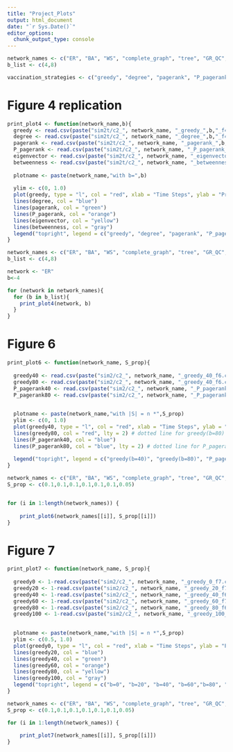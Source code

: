 ```yaml
---
title: "Project_Plots"
output: html_document
date: "`r Sys.Date()`"
editor_options: 
  chunk_output_type: console
---
```




```r

network_names <- c("ER", "BA", "WS", "complete_graph", "tree", "GR_QC", "HEP_TH")
b_list <- c(4,8)

vaccination_strategies <- c("greedy", "degree", "pagerank", "P_pagerank", "eigenvector", "betweenness")

```

# Figure 4 replication

```r
print_plot4 <- function(network_name,b){
  greedy <- read.csv(paste("sim2t/c2_", network_name, "_greedy_",b,"_f4.csv", sep=""))[[1]]
  degree <- read.csv(paste("sim2t/c2_", network_name, "_degree_",b,"_f4.csv", sep=""))[[1]]
  pagerank <- read.csv(paste("sim2t/c2_", network_name, "_pagerank_",b,"_f4.csv", sep=""))[[1]]
  P_pagerank <- read.csv(paste("sim2t/c2_", network_name, "_P_pagerank_",b,"_f4.csv", sep=""))[[1]]
  eigenvector <- read.csv(paste("sim2t/c2_", network_name, "_eigenvector_",b,"_f4.csv", sep=""))[[1]]
  betweenness <- read.csv(paste("sim2t/c2_", network_name, "_betweenness_",b,"_f4.csv", sep=""))[[1]]
  
  plotname <- paste(network_name,"with b=",b)
  
  ylim <- c(0, 1.0)
  plot(greedy, type = "l", col = "red", xlab = "Time Steps", ylab = "Proportion Infected", main = plotname,  ylim = ylim)
  lines(degree, col = "blue")
  lines(pagerank, col = "green")
  lines(P_pagerank, col = "orange")
  lines(eigenvector, col = "yellow")
  lines(betweenness, col = "gray")
  legend("topright", legend = c("greedy", "degree", "pagerank", "P_pagerank","eigenvector", "betweenness"), col = c("red", "blue", "green", "orange", "yellow","gray"), lty = 1,cex = 0.8)
}
```


```r
network_names <- c("ER", "BA", "WS", "complete_graph", "tree", "GR_QC", "HEP_TH")
b_list <- c(4,8)

network <- "ER"
b<-4

for (network in network_names){
  for (b in b_list){
    print_plot4(network, b)
  }
}

```


# Figure 6

```r
print_plot6 <- function(network_name, S_prop){
  
  greedy40 <- read.csv(paste("sim2/c2_", network_name, "_greedy_40_f6.csv", sep=""))[[1]]
  greedy80 <- read.csv(paste("sim2/c2_", network_name, "_greedy_40_f6.csv", sep=""))[[1]]
  P_pagerank40 <- read.csv(paste("sim2/c2_", network_name, "_P_pagerank_40_f6.csv", sep=""))[[1]]
  P_pagerank80 <- read.csv(paste("sim2/c2_", network_name, "_P_pagerank_80_f6.csv", sep=""))[[1]]

  
  plotname <- paste(network_name,"with |S| = n *",S_prop)
  ylim <- c(0, 1.0)
  plot(greedy40, type = "l", col = "red", xlab = "Time Steps", ylab = "Proportion Infected", main = plotname, ylim = ylim)
  lines(greedy80, col = "red", lty = 2) # dotted line for greedy(b=80)
  lines(P_pagerank40, col = "blue")
  lines(P_pagerank80, col = "blue", lty = 2) # dotted line for P_pagerank(b=80)
  
  legend("topright", legend = c("greedy(b=40)", "greedy(b=80)", "P_pagerank(b=40)", "P_pagerank(b=80)"), col = c("red", "red", "blue", "blue"), lty = c(1, 2, 1, 2), cex = 0.8)
}
```


```r
network_names <- c("ER", "BA", "WS", "complete_graph", "tree", "GR_QC", "HEP_TH")
S_prop <- c(0.1,0.1,0.1,0.1,0.1,0.1,0.05)


for (i in 1:length(network_names)) {
  
    print_plot6(network_names[[i]], S_prop[[i]])
}

```


# Figure 7

```r
print_plot7 <- function(network_name, S_prop){
  
  greedy0 <- 1-read.csv(paste("sim2/c2_", network_name, "_greedy_0_f7.csv", sep=""))[[1]]
  greedy20 <- 1-read.csv(paste("sim2/c2_", network_name, "_greedy_20_f7.csv", sep=""))[[1]]
  greedy40 <- 1-read.csv(paste("sim2/c2_", network_name, "_greedy_40_f6.csv", sep=""))[[1]]
  greedy60 <- 1-read.csv(paste("sim2/c2_", network_name, "_greedy_60_f7.csv", sep=""))[[1]]
  greedy80 <- 1-read.csv(paste("sim2/c2_", network_name, "_greedy_80_f6.csv", sep=""))[[1]]
  greedy100 <- 1-read.csv(paste("sim2/c2_", network_name, "_greedy_100_f7.csv", sep=""))[[1]]

  
  plotname <- paste(network_name,"with |S| = n *",S_prop)
  ylim <- c(0.5, 1.0)
  plot(greedy0, type = "l", col = "red", xlab = "Time Steps", ylab = "Proportion of non Infected", main = plotname, ylim = ylim)
  lines(greedy20, col = "blue")
  lines(greedy40, col = "green")
  lines(greedy60, col = "orange")
  lines(greedy80, col = "yellow")
  lines(greedy100, col = "gray")
  legend("topright", legend = c("b=0", "b=20", "b=40", "b=60","b=80", "b=100"), col = c("red", "blue", "green", "orange", "yellow","gray"), lty = 1,cex = 0.8)
}
```


```r
network_names <- c("ER", "BA", "WS", "complete_graph", "tree", "GR_QC", "HEP_TH")
S_prop <- c(0.1,0.1,0.1,0.1,0.1,0.1,0.05)

for (i in 1:length(network_names)) {
  
    print_plot7(network_names[[i]], S_prop[[i]])
}

```




